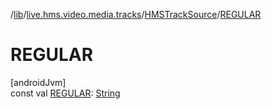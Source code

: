 /[lib](/api-reference/android/v2/home/content)/[live.hms.video.media.tracks](../index)/[HMSTrackSource](index)/[REGULAR](-r-e-g-u-l-a-r)

# REGULAR

[androidJvm]\
const val [REGULAR](-r-e-g-u-l-a-r): [String](https://kotlinlang.org/api/latest/jvm/stdlib/kotlin/-string/index.html)
